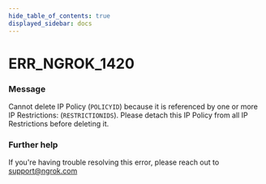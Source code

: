 ```yaml
---
hide_table_of_contents: true
displayed_sidebar: docs
---
```



# ERR_NGROK_1420

### Message

Cannot delete IP Policy (`POLICYID`) because it is referenced by one or more IP Restrictions: (`RESTRICTIONIDS`). Please detach this IP Policy from all IP Restrictions before deleting it.

### Further help

If you're having trouble resolving this error, please reach out to [support@ngrok.com](mailto:support@ngrok.com?subject=Help%20with%20ERR_NGROK_1420)

<ErrorDetails error="err_ngrok_1420" />
